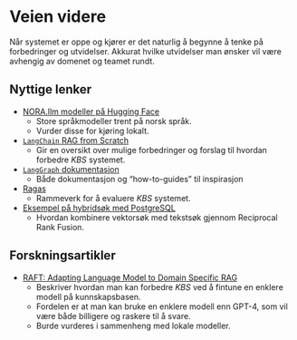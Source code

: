 # Veien videre {.sec-videre}

Når systemet er oppe og kjører er det naturlig å begynne å tenke på forbedringer
og utvidelser. Akkurat hvilke utvidelser man ønsker vil være avhengig av domenet
og teamet rundt.

## Nyttige lenker

- [NORA.llm modeller på Hugging Face](https://huggingface.co/norallm)
    - Store språkmodeller trent på norsk språk.
    - Vurder disse for kjøring lokalt.
- [`LangChain` RAG from
Scratch](https://github.com/langchain-ai/rag-from-scratch)
    - Gir en oversikt over mulige forbedringer og forslag til hvordan forbedre
    *KBS* systemet.
- [`LangGraph` dokumentasjon](https://langchain-ai.github.io/langgraph/)
    - Både dokumentasjon og "how-to-guides" til inspirasjon
- [Ragas](https://docs.ragas.io/en/stable/index.html)
    - Rammeverk for å evaluere *KBS* systemet.
- [Eksempel på hybridsøk med PostgreSQL](https://github.com/pgvector/pgvector-python/blob/master/examples/hybrid_search_rrf.py)
    - Hvordan kombinere vektorsøk med tekstsøk gjennom Reciprocal Rank Fusion.

## Forskningsartikler

- [RAFT: Adapting Language Model to Domain Specific
RAG](https://techcommunity.microsoft.com/t5/ai-ai-platform-blog/raft-a-new-way-to-teach-llms-to-be-better-at-rag/ba-p/4084674)
    - Beskriver hvordan man kan forbedre *KBS* ved å fintune en enklere modell
    på kunnskapsbasen.
    - Fordelen er at man kan bruke en enklere modell enn GPT-4, som vil være
    både billigere og raskere til å svare.
    - Burde vurderes i sammenheng med lokale modeller.
